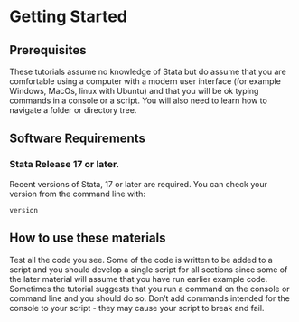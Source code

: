 # Getting Started

## Prerequisites

These tutorials assume no knowledge of Stata but do assume that you are comfortable using a computer with a modern user interface (for example Windows, MacOs, linux with Ubuntu) and that you will be ok typing commands in a console or a script.  You will also need to learn how to navigate a folder or directory tree.

## Software Requirements

### Stata Release 17 or later.

Recent versions of Stata, 17 or later are required.  You can check your version from the command line with:

```
version
```

## How to use these materials

Test all the code you see.  Some of the code is written to be added to a script and you should develop a single script for all sections since some of the later material will assume that you have run earlier example code.  Sometimes the tutorial suggests that you run a command on the console or command line and you should do so.  Don't add commands intended for the console to your script - they may cause your script to break and fail.